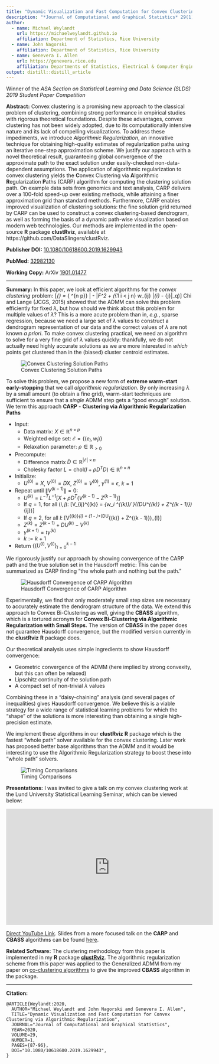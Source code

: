 ```yaml
---
title: "Dynamic Visualization and Fast Computation for Convex Clustering via Algorithmic Regularization"
description: "*Journal of Computational and Graphical Statistics* 29(1), pp. 87-96. 2020"
author:
  - name: Michael Weylandt
    url: https://michaelweylandt.github.io
    affiliation: Department of Statistics, Rice University
  - name: John Nagorski
    affiliation: Department of Statistics, Rice University
  - name: Genevera I. Allen
    url: https://genevera.rice.edu
    affiliation: Departments of Statistics, Electrical & Computer Engineering, and Computer Science, Rice University
output: distill::distill_article
---
```


Winner of the *ASA Section on Statistical Learning and Data Science (SLDS) 2019 Student Paper Competition*

**Abstract:** Convex clustering is a promising new approach to the classical problem of clustering, combining strong performance in empirical studies with rigorous theoretical foundations. Despite these advantages, convex clustering has not been widely adopted, due to its computationally intensive nature and its lack of compelling visualizations. To address these impediments, we introduce *Algorithmic Regularization*, an innovative technique for obtaining high-quality estimates of regularization paths using an iterative one-step approximation scheme. We justify our approach with a novel theoretical result, guaranteeing global convergence of the approximate path to the exact solution under easily-checked non-data-dependent assumptions. The application of algorithmic regularization to convex clustering yields the **C**onvex Clustering via **A**lgorithmic **R**egularization **P**aths (CARP) algorithm for computing the clustering solution path. On example data sets from genomics and text analysis, CARP delivers over a 100-fold speed-up over existing methods, while attaining a finer approximation grid than standard methods. Furthermore, CARP enables improved visualization of clustering solutions: the fine solution grid returned by CARP can be used to construct a convex clustering-based dendrogram, as well as forming the basis of a dynamic path-wise visualization based on modern web technologies. Our methods are implemented in the open-source **R** package **clustRviz**, available at https://github.com/DataSlingers/clustRviz.

**Publisher DOI:** [10.1080/10618600.2019.1629943](https://doi.org/10.1080/10618600.2019.1629943)

**PubMed:** [32982130](https://pubmed.ncbi.nlm.nih.gov/32982130/)

**Working Copy:** ArXiv [1901.01477](https://arxiv.org/abs/1901.01477)

<hr>

**Summary:** In this paper, we look at efficient algorithms for the *convex clustering* problem: 
\[\hat{\mathbf{U}}_{\lambda} = \text{arg min}_{\mathbf{U} \in \mathbb{R}^{n \times p}} \frac{1}{2} \|\mathbf{X} - \mathbf{U}\|_F^2 + \lambda \left(\sum_{1 \leq i < j \leq n}  w_{ij} \|\mathbf{U}_{i\cdot} - \mathbf{U}_{j\cdot}\|_q\right)\]
Chi and Lange (JCGS, 2015) showed that the ADMM can solve this problem efficiently for fixed $\lambda$, but how should we think about this problem for multiple values of $\lambda$? This is a more acute problem than in, *e.g.*, sparse regression, because we need a large set of $\lambda$ values to construct a dendrogram representation of our data and the correct values of $\lambda$ are not known *a priori*. To make convex clustering practical, we need an algorithm to solve for a very fine grid of $\lambda$ values quickly: thankfully, we do not actually need highly accurate solutions as we are more interested in *which* points get clustered than in the (biased) cluster centroid estimates. 

![Convex Clustering Solution Paths](../assets/clustRviz/carp_path_full.png)

To solve this problem, we propose a new form of **extreme warm-start early-stopping** that we call *algorithmic regularization.* By only increasing $\lambda$ by a small amount (to obtain a fine grid), warm-start techniques are sufficient to ensure that a *single* ADMM step gets a "good enough" solution. We term this approach **CARP** - **Clustering via Algorithmic Regularization Paths**

- Input:
    - Data matrix: $X \in \mathbb{R}^{n \times p}$
    - Weighted edge set: $\mathcal{E} = \{(e_l, w_l)\}$
    - Relaxation parameter: $\rho \in \mathbb{R}_{> 0}$
- Precompute:
    - Difference matrix $D \in \mathbb{R}^{|\mathcal{E}| \times n}$
    - Cholesky factor $L = \textsf{chol}(I + \rho D^TD) \in \mathbb{R}^{n \times n}$
- Initialize:
    - $U^{(0)} = X$, $V^{(0)} = DX$, $Z^{(0)} = V^{(0)}$, $\gamma^{(1)} = \epsilon$, $k = 1$
- Repeat until $\|V^{(k - 1)}\| = 0$:
    - $U^{(k)} = L^{-T}L^{-1}\left[X + \rho D^T(V^{(k - 1)} - Z^{(k - 1)})\right]$
    - If $q = 1$, for all $(i, j)$: \[V_{ij}^{(k)} = \textsf{SoftThreshold}_{w_i \gamma^{(k)}/ \rho}((DU^{(k)} + Z^{(k - 1)})_{ij})\]
    - If $q = 2$, for all $l$: \[V^{(k)}_{l\cdot} = \left(1 - \frac{\gamma^{(k)} w_l}{\rho\|(DU^{(k)} + Z^{(k - 1)})_{l\cdot}\|_2}\right)_+(DU^{(k)} + Z^{(k - 1)})_{l\cdot}\]
    - $Z^{(k)} = Z^{(k - 1)} + DU^{(k)} - V^{(k)}$
    - $\gamma^{(k + 1)} = t \gamma^{(k)}$
    - $k := k + 1$
- Return $\{(U^{(l)}, V^{(l)}\}_{l = 0}^{k - 1}$

We rigorously justify our approach by showing convergence of the CARP path and the true solution set in the Hausdorff metric: 
\begin{align*}
d_H(\{\mathbf{U}^{(k)}\}, \{\hat{\mathbf{U}}_{\lambda}\}) \equiv \max\left\{\sup_{\lambda} \inf_k \left\|\mathbf{U}^{(k)} - \hat{\mathbf{U}}_{\lambda}\right\|, \sup_{k} \inf_\lambda \left\|\mathbf{U}^{(k)} - \hat{\mathbf{U}}_{\lambda}\right\|\right\}  \xrightarrow{(t, \epsilon) \to (1, 0)} 0\\
d_H(\{\mathbf{Z}^{(k)}\}, \{\hat{\mathbf{Z}}_{\lambda}\}) \equiv \max\left\{\sup_{\lambda} \inf_k \left\|\mathbf{Z}^{(k)} - \hat{\mathbf{Z}}_{\lambda}\right\|, \sup_{k} \inf_\lambda \left\|\mathbf{Z}^{(k)} - \hat{\mathbf{Z}}_{\lambda}\right\|\right\} \xrightarrow{(t, \epsilon) \to (1, 0)} 0
\end{align*}
This can be summarized as CARP finding "the whole path and nothing but the path." 

![Hausdorff Convergence of CARP Algorithm](../assets/clustRviz/hd_tcga_authors.png)

Experimentally, we find that only moderately small step sizes are necessary to accurately estimate the dendrogram structure of the data. We extend this approach to Convex Bi-Clustering as well, giving the **CBASS** algorithm, which is a tortured acronym for **Convex Bi-Clustering via Algorithmic Regularization with Small Steps.** The version of **CBASS** in the paper does not guarantee Hausdorff convergence, but the modified version currently in the **clustRviz** **R** package does.

Our theoretical analysis uses simple ingredients to show Hausdorff convergence: 

- Geometric convergence of the ADMM (here implied by strong convexity, but this can often be relaxed)
- Lipschitz continuity of the solution path
- A compact set of non-trivial $\lambda$ values

Combining these in a "daisy-chaining" analysis (and several pages of inequalities) gives Hausdorff convergence. We believe this is a viable strategy for a wide range of statistical learning problems for which the "shape" of the solutions is more interesting than obtaining a single high-precision estimate.

We implement these algorithms in our **clustRviz** **R** package which is the fastest "whole path" solver available for the convex clustering. Later work has proposed better base algorithms than the ADMM and it would be interesting to use the Algorithmic Regularization strategy to boost these into "whole path" solvers. 

![Timing Comparisons](../assets/clustRviz/timing_tcga_authors.png)

**Presentations:** I was invited to give a talk on my convex clustering work at the Lund University Statistical Learning Seminar, which can be viewed below: 

<iframe width="560" height="315" src="https://www.youtube.com/embed/Dp7_I4s0S_s" title="YouTube video player" frameborder="0" allow="accelerometer; autoplay; clipboard-write; encrypted-media; gyroscope; picture-in-picture" allowfullscreen></iframe>

[Direct YouTube Link](https://www.youtube.com/watch?v=Dp7_I4s0S_s). Slides from a more focused talk on the **CARP** and **CBASS** algorithms can be found [here](../assets/clustRviz/slides.pdf).

**Related Software:** The clustering methodology from this paper is implemented in my **R** package [**clustRviz**](../software/clustRviz.html). The algorithmic regularization scheme from this paper was applied to the Generalized ADMM from my paper on [co-clustering algorithms](coclustering_algs.html) to give the improved **CBASS** algorithm in the package.

<hr>

**Citation:**

```
@ARTICLE{Weylandt:2020,
  AUTHOR="Michael Weylandt and John Nagorski and Genevera I. Allen",
  TITLE="Dynamic Visualization and Fast Computation for Convex Clustering via Algorithmic Regularization",
  JOURNAL="Journal of Computational and Graphical Statistics",
  YEAR=2020,
  VOLUME=29,
  NUMBER=1,
  PAGES={87-96},
  DOI="10.1080/10618600.2019.1629943",
}
```
